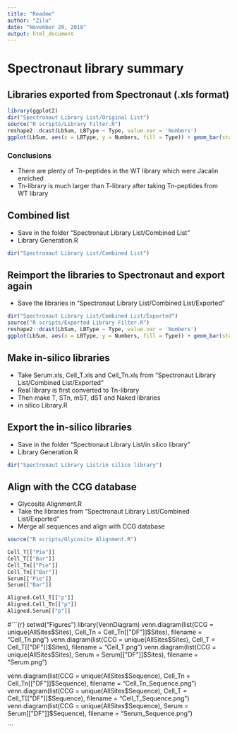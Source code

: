 ```yaml
---
title: "Readme"
author: "Zilu"
date: "November 20, 2018"
output: html_document
---
```


# Spectronaut library summary

## Libraries exported from Spectronaut (.xls format)

```r
library(ggplot2)
dir("Spectronaut Library List/Original List")
source("R scripts/Library Filter.R")
reshape2::dcast(LbSum, LBType ~ Type, value.var = 'Numbers')
ggplot(LbSum, aes(x = LBType, y = Numbers, fill = Type)) + geom_bar(stat = "identity", position = position_dodge()) + theme_bw() + geom_text(stat='identity', aes(label= Numbers), vjust= -0.5, nudge_x = c(-0.22, 0.22))
```

### Conclusions
- There are plenty of Tn-peptides in the WT library which were Jacalin enriched
- Tn-library is much larger than T-library after taking Tn-peptides from WT library

## Combined list
- Save in the folder "Spectronaut Library List/Combined List"
- Library Generation.R

```r
dir("Spectronaut Library List/Combined List")
```

## Reimport the libraries to Spectronaut and export again
- Save the libraries in "Spectronaut Library List/Combined List/Exported"

```r
dir("Spectronaut Library List/Combined List/Exported")
source("R scripts/Exported Library Filter.R")
reshape2::dcast(LbSum, LBType ~ Type, value.var = 'Numbers')
ggplot(LbSum, aes(x = LBType, y = Numbers, fill = Type)) + geom_bar(stat = "identity", position = position_dodge()) + theme_bw() + geom_text(stat='identity', aes(label= Numbers), vjust= -0.5, nudge_x = c(-0.22, 0.22))
```

## Make in-silico libraries
- Take Serum.xls, Cell_T.xls and Cell_Tn.xls from "Spectronaut Library List/Combined List/Exported"
- Real library is first converted to Tn-library
- Then make T, STn, mST, dST and Naked libraries
- in silico Library.R

## Export the in-silico libraries
- Save in the folder "Spectronaut Library List/in silico library"
- Library Generation.R

```r
dir("Spectronaut Library List/in silico library")
```


## Align with the CCG database
- Glycosite Alignment.R
- Take the libraries from "Spectronaut Library List/Combined List/Exported"
- Merge all sequences and align with CCG database

```r
source("R scripts/Glycosite Alignment.R")

Cell_T[["Pie"]]
Cell_T[["Bar"]]
Cell_Tn[["Pie"]]
Cell_Tn[["Bar"]]
Serum[["Pie"]]
Serum[["Bar"]]

Aligned.Cell_T[["p"]]
Aligned.Cell_Tn[["p"]]
Aligned.Serum[["p"]]

```



#```{r}
setwd("Figures")
library(VennDiagram)
venn.diagram(list(CCG = unique(AllSites$Sites), Cell_Tn = Cell_Tn[["DF"]]$Sites), filename = "Cell_Tn.png")
venn.diagram(list(CCG = unique(AllSites$Sites), Cell_T = Cell_T[["DF"]]$Sites), filename = "Cell_T.png")
venn.diagram(list(CCG = unique(AllSites$Sites), Serum = Serum[["DF"]]$Sites), filename = "Serum.png")

venn.diagram(list(CCG = unique(AllSites$Sequence), Cell_Tn = Cell_Tn[["DF"]]$Sequence), filename = "Cell_Tn_Sequence.png")
venn.diagram(list(CCG = unique(AllSites$Sequence), Cell_T = Cell_T[["DF"]]$Sequence), filename = "Cell_T_Sequence.png")
venn.diagram(list(CCG = unique(AllSites$Sequence), Serum = Serum[["DF"]]$Sequence), filename = "Serum_Sequence.png")

```

